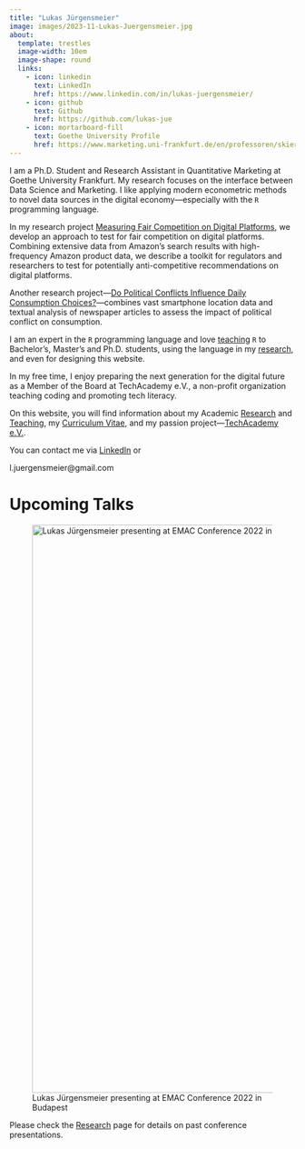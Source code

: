 ```yaml
---
title: "Lukas Jürgensmeier"
image: images/2023-11-Lukas-Juergensmeier.jpg
about:
  template: trestles
  image-width: 10em
  image-shape: round
  links:
    - icon: linkedin
      text: LinkedIn
      href: https://www.linkedin.com/in/lukas-juergensmeier/
    - icon: github
      text: Github
      href: https://github.com/lukas-jue
    - icon: mortarboard-fill
      text: Goethe University Profile
      href: https://www.marketing.uni-frankfurt.de/en/professoren/skiera/team/doctoral-students/lukas-juergensmeier.html
---
```


I am a Ph.D. Student and Research Assistant in Quantitative Marketing at
Goethe University Frankfurt. My research focuses on the interface
between Data Science and Marketing. I like applying modern econometric
methods to novel data sources in the digital economy---especially with
the `R` programming language.

In my research project [Measuring Fair Competition on Digital
Platforms](research.qmd#research.html#measuring-fair-competition-on-digital-platforms),
we develop an approach to test for fair competition on digital
platforms. Combining extensive data from Amazon's search results with
high-frequency Amazon product data, we describe a toolkit for regulators
and researchers to test for potentially anti-competitive recommendations
on digital platforms.

Another research project---[Do Political Conflicts Influence Daily
Consumption
Choices?](research.qmd#do-political-conflicts-influence-daily-consumption-choices)---combines
vast smartphone location data and textual analysis of newspaper articles
to assess the impact of political conflict on consumption.

I am an expert in the `R` programming language and love
[teaching](teaching.qmd) `R` to Bachelor's, Master's and Ph.D. students,
using the language in my [research](research.qmd), and even for
designing this website.

In my free time, I enjoy preparing the next generation for the digital
future as a Member of the Board at TechAcademy e.V., a non-profit
organization teaching coding and promoting tech literacy.

On this website, you will find information about my Academic
[Research](research.qmd) and [Teaching](teaching.qmd), my [Curriculum
Vitae](curriculum-vitae.qmd), and my passion project---[TechAcademy
e.V.](techacademy.qmd).

You can contact me via
[LinkedIn](https://www.linkedin.com/in/lukas-juergensmeier/) or
<span id="obf">

```{=html}
<script>document.getElementById("obf").innerHTML="<n uers=\"znvygb:y.whretrafzrvre@tznvy.pbz\" gnetrg=\"_oynax\">R-Znvy.</n>".replace(/[a-zA-Z]/g,function(c){return String.fromCharCode((c<="Z"?90:122)>=(c=c.charCodeAt(0)+13)?c:c-26);});document.body.appendChild(eo);</script>
```
<noscript>[moc.liamg\@reiemsnegreuj.l]{style="unicode-bidi:bidi-override;direction:rtl;"}</noscript>

</span>

# Upcoming Talks

![Lukas Jürgensmeier presenting at EMAC Conference 2022 in
Budapest](images/2022-05-EMAC-Budapest-Lukas-Juergensmeier-Presentation.jpg){fig-alt="Lukas Jürgensmeier presenting at EMAC Conference 2022 in Budapest"
width="1000"}

Please check the [Research](research.qmd) page for details on past
conference presentations.
<!-- You can find out more about my research by -->
<!-- attending one of the following scheduled conference presentations. -->

<!-- ## [Measuring Fair Competition on Digital Platforms](research.qmd#measuring-fair-competition-on-digital-platforms) -->

<!-- +--------------------------------------+--------------+--------------+ -->
<!-- | Conference                           | Date         | Location     | -->
<!-- +======================================+==============+==============+ -->
<!-- | [ISMS Marketing Science Conference   | June 2023    | Miami,       | -->
<!-- | 2023](https://www.herbert.miami.edu/ |              | United       | -->
<!-- | faculty-research/business-conference |              | States       | -->
<!-- | s/isms-marketing-science/index.html) |              |              | -->
<!-- |                                      |              |              | -->
<!-- | (special session for winners of the  |              |              | -->
<!-- | *2022 ISMS Doctoral Dissertation     |              |              | -->
<!-- | Proposal Competition*)               |              |              | -->
<!-- +--------------------------------------+--------------+--------------+ -->

<!-- ## [Do Political Conflicts Influence Daily Consumption Choices?](research.qmd#do-political-conflicts-influence-daily-consumption-choices) -->

<!-- +---------------------------------+----------------+------------------+ -->

<!-- | Conference                      | Date           | Location         | -->

<!-- +=================================+================+==================+ -->

<!-- | efl --- the Data Science        | January 2023   | Frankfurt,       | -->

<!-- | Institute, Jour Fixe            |                | Germany          | -->

<!-- +---------------------------------+----------------+------------------+ -->